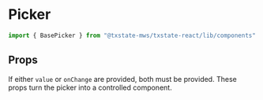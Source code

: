 
<Meta title="Components|Picker" of={BasePickerStory} />

# Picker

```js
import { BasePicker } from "@txstate-mws/txstate-react/lib/components"
```


<Canvas>
  <Story name="picker">
    <BasePicker
      items={[
        { key: "red", name: "red" },
        { key: "orange", name: "orange" },
        { key: "yellow", name: "yellow" },
        { key: "green", name: "green" },
        { key: "blue", name: "blue" },
        { key: "indigo", name: "indigo" },
        { key: "violet", name: "violet" }
      ]}
      itemLimit={3}
    />
  </Story>
</Canvas>


## Props

If either `value` or `onChange` are provided, both must be provided. These props turn the picker into a controlled component.

<ArgTypes of={BasePicker} />

